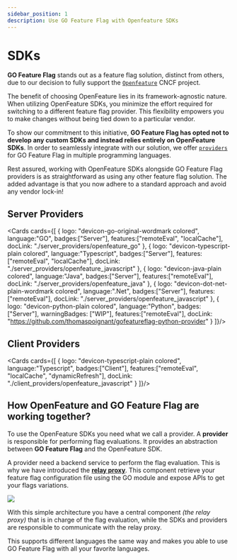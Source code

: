```yaml
---
sidebar_position: 1
description: Use GO Feature Flag with Openfeature SDKs
---
```



# SDKs

**GO Feature Flag** stands out as a feature flag solution, distinct from others, due to our decision to fully support the [`Openfeature`](https://openfeature.dev) CNCF project.

The benefit of choosing OpenFeature lies in its framework-agnostic nature. When utilizing OpenFeature SDKs, you minimize the effort required for switching to a different feature flag provider. This flexibility empowers you to make changes without being tied down to a particular vendor.

To show our commitment to this initiative, **GO Feature Flag has opted not to develop any custom SDKs and instead relies entirely on OpenFeature SDKs**.
In order to seamlessly integrate with our solution, we offer [`providers`](https://docs.openfeature.dev/docs/reference/concepts/provider) for GO Feature Flag in multiple programming languages.

Rest assured, working with OpenFeature SDKs alongside GO Feature Flag providers is as straightforward as using any other feature flag solution. The added advantage is that you now adhere to a standard approach and avoid any vendor lock-in!

## Server Providers
<Cards cards={[
  {
    logo: "devicon-go-original-wordmark colored",
    language:"GO",
    badges:["Server"],
    features:["remoteEval", "localCache"],
    docLink: "./server_providers/openfeature_go"
  },
  {
    logo: "devicon-typescript-plain colored",
    language:"Typescript",
    badges:["Server"],
    features:["remoteEval", "localCache"],
    docLink: "./server_providers/openfeature_javascript"
  },
  {
    logo: "devicon-java-plain colored",
    language:"Java",
    badges:["Server"],
    features:["remoteEval"],
    docLink: "./server_providers/openfeature_java"
  },
  {
    logo: "devicon-dot-net-plain-wordmark colored",
    language:".Net",
    badges:["Server"],
    features:["remoteEval"],
    docLink: "./server_providers/openfeature_javascript"
  },
  {
    logo: "devicon-python-plain colored",
    language:"Python",
    badges:["Server"],
    warningBadges: ["WIP"],
    features:["remoteEval"],
    docLink: "https://github.com/thomaspoignant/gofeatureflag-python-provider"
  }
]}/>

## Client Providers
<Cards cards={[
  {
    logo: "devicon-typescript-plain colored",
    language:"Typescript",
    badges:["Client"],
    features:["remoteEval", "localCache", "dynamicRefresh"],
    docLink: "./client_providers/openfeature_javascript"
  }
]}/>


## How OpenFeature and GO Feature Flag are working together?

To use the OpenFeature SDKs you need what we call a provider.
A **provider** is responsible for performing flag evaluations. It provides an abstraction between **GO Feature Flag** and the OpenFeature SDK.

A provider need a backend service to perform the flag evaluation. This is why we have introduced the [**relay proxy**](../category/use-the-relay-proxy).
This component retrieve your feature flag configuration file using the GO module and expose APIs to get your flags variations.

![](/docs/openfeature/concepts.jpg)

With this simple architecture you have a central component _(the relay proxy)_ that is in charge of the flag evaluation, while the SDKs and providers are responsible to communicate with the relay proxy.

This supports different languages the same way and makes you able to use GO Feature Flag with all your favorite languages.